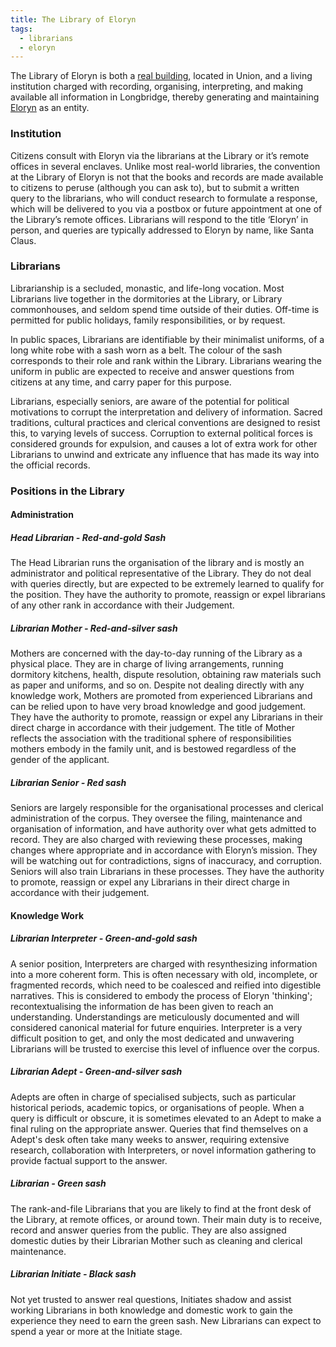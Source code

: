 ```yaml
---
title: The Library of Eloryn
tags:
  - librarians
  - eloryn
---
```


The Library of Eloryn is both a [real building](location:the-library-of-eloryn),
located in Union, and a living institution charged with recording, organising,
interpreting, and making available all information in Longbridge, thereby
generating and maintaining [Eloryn](lore:eloryn) as an entity.

### Institution

Citizens consult with Eloryn via the librarians at the Library or it’s remote
offices in several enclaves. Unlike most real-world libraries, the convention
at the Library of Eloryn is not that the books and records are made available
to citizens to peruse (although you can ask to), but to submit a written query
to the librarians, who will conduct research to formulate a response, which
will be delivered to you via a postbox or future appointment at one of the
Library’s remote offices. Librarians will respond to the title ‘Eloryn’ in
person, and queries are typically addressed to Eloryn by name, like Santa Claus.

### Librarians

Librarianship is a secluded, monastic, and life-long vocation. Most Librarians
live together in the dormitories at the Library, or Library commonhouses, and
seldom spend time outside of their duties. Off-time is permitted for public
holidays, family responsibilities, or by request.

In public spaces, Librarians are identifiable by their minimalist uniforms, of
a long white robe with a sash worn as a belt. The colour of the sash
corresponds to their role and rank within the Library. Librarians wearing the
uniform in public are expected to receive and answer questions from citizens at
any time, and carry paper for this purpose.

Librarians, especially seniors, are aware of the potential for political
motivations to corrupt the interpretation and delivery of information. Sacred
traditions, cultural practices and clerical conventions are designed to resist
this, to varying levels of success. Corruption to external political forces is
considered grounds for expulsion, and causes a lot of extra work for other
Librarians to unwind and extricate any influence that has made its way into the
official records.

### Positions in the Library

#### Administration

##### Head Librarian - Red-and-gold Sash
The Head Librarian runs the organisation of the library and is mostly an
administrator and political representative of the Library. They do not deal
with queries directly, but are expected to be extremely learned to qualify for
the position. They have the authority to promote, reassign or expel librarians
of any other rank in accordance with their Judgement.

##### Librarian Mother - Red-and-silver sash
Mothers are concerned with the day-to-day running of the Library as a physical
place. They are in charge of living arrangements, running dormitory kitchens,
health, dispute resolution, obtaining raw materials such as paper and uniforms,
and so on. Despite not dealing directly with any knowledge work, Mothers are
promoted from experienced Librarians and can be relied upon to have very broad
knowledge and good judgement. They have the authority to promote, reassign or
expel any Librarians in their direct charge in accordance with their judgement.
The title of Mother reflects the association with the traditional sphere of
responsibilities mothers embody in the family unit, and is bestowed regardless
of the gender of the applicant.

##### Librarian Senior - Red sash
Seniors are largely responsible for the organisational processes and clerical
administration of the corpus. They oversee the filing, maintenance and
organisation of information, and have authority over what gets admitted to
record. They are also charged with reviewing these processes, making changes
where appropriate and in accordance with Eloryn’s mission. They will be
watching out for contradictions, signs of inaccuracy, and corruption. Seniors
will also train Librarians in these processes. They have the authority to
promote, reassign or expel any Librarians in their direct charge in accordance
with their judgement.

#### Knowledge Work

##### Librarian Interpreter - Green-and-gold sash
A senior position, Interpreters are charged with resynthesizing information
into a more coherent form. This is often necessary with old, incomplete, or
fragmented records, which need to be coalesced and reified into digestible
narratives. This is considered to embody the process of Eloryn 'thinking';
recontextualising the information de has been given to reach an understanding.
Understandings are meticulously documented and will considered canonical
material for future enquiries. Interpreter is a very difficult position to get,
and only the most dedicated and unwavering Librarians will be trusted to
exercise this level of influence over the corpus.

##### Librarian Adept - Green-and-silver sash
Adepts are often in charge of specialised subjects, such as particular
historical periods, academic topics, or organisations of people. When a query
is difficult or obscure, it is sometimes elevated to an Adept to make a final
ruling on the appropriate answer. Queries that find themselves on a Adept's
desk often take many weeks to answer, requiring extensive research,
collaboration with Interpreters, or novel information gathering to provide
factual support to the answer.

##### Librarian - Green sash
The rank-and-file Librarians that you are likely to find at the front desk of
the Library, at remote offices, or around town. Their main duty is to receive,
record and answer queries from the public. They are also assigned domestic
duties by their Librarian Mother such as cleaning and clerical maintenance.

##### Librarian Initiate - Black sash
Not yet trusted to answer real questions, Initiates shadow and assist working
Librarians in both knowledge and domestic work to gain the experience they need
to earn the green sash. New Librarians can expect to spend a year or more at
the Initiate stage.

